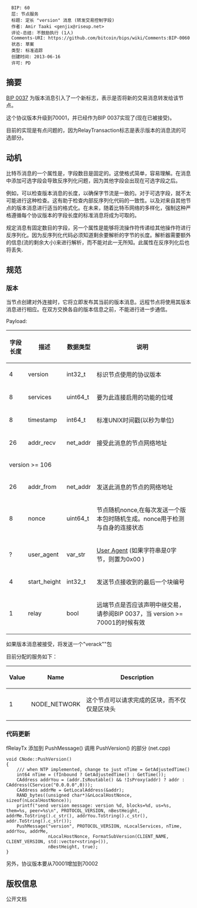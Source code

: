 <pre>
  BIP: 60
  层: 节点服务
  标题: 定长 "version" 消息 (转发交易控制字段)
  作者: Amir Taaki <genjix@riseup.net>
  评论-总结: 不鼓励执行 (1人)
  Comments-URI: https://github.com/bitcoin/bips/wiki/Comments:BIP-0060
  状态: 草案
  类型: 标准追踪
  创建时间: 2013-06-16
  许可: PD
</pre>

==摘要==

[[BIP 0037]] 为版本消息引入了一个新标志，表示是否将新的交易消息转发给该节点。

这个协议版本升级到70001，并已经作为BIP 0037实现了(现在已被接受)。

目前的实现是有点问题的，因为RelayTransaction标志是表示版本的消息流的可选部分。

==动机==

比特币消息的一个属性是，字段数目是固定的。这使格式简单，容易理解。在消息中添加可选字段会导致反序列化问题，因为其他字段会出现在可选字段之后。

例如，可以检查版本消息的长度，以确保字节流是一致的。对于可选字段，就不太可能进行这种检查。这有助于检查内部反序列化代码的一致性。以及对来自其他节点的版本消息进行适当的格式化。在未来，随着比特币网络的多样化，强制这种严格遵循每个协议版本的字段长度的标准消息将成为可取的。

规定消息有固定数目的字段，另一个属性是能够将流操作符传递给其他操作符进行反序列化。因为反序列化代码必须知道剩余要解析的字节的长度。解析器需要额外的信息(流的剩余大小)来进行解析，而不能对此一无所知。此属性在反序列化后也将丢失.

==规范==
=== 版本 ===

当节点创建对外连接时，它将立即发布其当前的版本消息。远程节点将使用其版本消息进行相应。在双方交换各自的版本信息之前，不能进行进一步通信。

Payload:

{|class="wikitable"
! 字段长度 !! 描述 !! 数据类型 !! 说明
|-
| 4 || version || int32_t || 标识节点使用的协议版本
|-
| 8 || services || uint64_t || 要为此连接启用的功能的位域
|-
| 8 || timestamp || int64_t || 标准UNIX时间戳(以秒为单位)
|-
| 26 || addr_recv || net_addr || 接受此消息的节点网络地址
|-
|colspan="4"| version >= 106
|-
| 26 || addr_from || net_addr || 发送此消息的节点的网络地址
|-
| 8 || nonce || uint64_t || 节点随机nonce,在每次发送一个版本包时随机生成。nonce用于检测与自身的连接状态
|-
| ? || user_agent || var_str || [[bip-0014.mediawiki|User Agent]] (如果字符串是0字节，则置为0x00 )
|-
| 4 || start_height || int32_t || 发送节点接收到的最后一个块编号
|-
| 1 || relay || bool || 远端节点是否应该声明中继交易，请参阅BIP 0037，当 version >= 70001的时候有效
|}

如果版本消息被接受，将发送一个"verack""包

目前分配的服务如下：

{|class="wikitable"
! Value !! Name !! Description
|-
| 1 || NODE_NETWORK || 这个节点可以请求完成的区块，而不仅仅是区块头
|}

=== 代码更新 ===

fRelayTx 添加到 PushMessage() 调用 PushVersion() 的部分 (net.cpp)

<pre>
void CNode::PushVersion()
{
    /// when NTP implemented, change to just nTime = GetAdjustedTime()
    int64 nTime = (fInbound ? GetAdjustedTime() : GetTime());
    CAddress addrYou = (addr.IsRoutable() && !IsProxy(addr) ? addr : CAddress(CService("0.0.0.0",0)));
    CAddress addrMe = GetLocalAddress(&addr);
    RAND_bytes((unsigned char*)&nLocalHostNonce, sizeof(nLocalHostNonce));
    printf("send version message: version %d, blocks=%d, us=%s, them=%s, peer=%s\n", PROTOCOL_VERSION, nBestHeight, addrMe.ToString().c_str(), addrYou.ToString().c_str(), addr.ToString().c_str());
    PushMessage("version", PROTOCOL_VERSION, nLocalServices, nTime, addrYou, addrMe,
                nLocalHostNonce, FormatSubVersion(CLIENT_NAME, CLIENT_VERSION, std::vector<string>()),
                nBestHeight, true);
}
</pre>

另外，协议版本要从70001增加到70002

==版权信息==

公开文档

